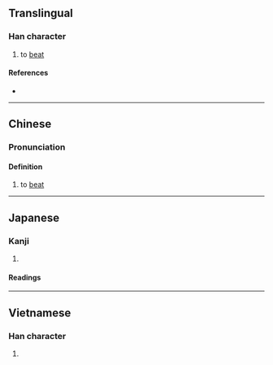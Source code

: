 {{character info/new}}
==Translingual==

===Han character===
{{Han char|rn=64|rad=手|as=06|sn=9|four=51014|canj=QMIG|ids=⿰扌至}}

# {{lb|zh|Cantonese}} to [[beat]]

====References====
* {{Han ref|kx=0429.110|dkj=12025|dj=0778.060|hdz=31868.130|uh=6303|ud=25347|bh=CED9|bd=52953}}

----

==Chinese==
{{zh-forms}}

===Pronunciation===
{{zh-pron
|m=zhì
|c=zat1,zat6
}}

====Definition====
# to [[beat]]

----

==Japanese==

===Kanji===
{{ja-kanji|grade=|rs=手06}}

# {{defn|lang=ja|sort=手06}}

====Readings====
{{ja-readings|goon=[[しち]] (shichi)|kanon=[[しつ]] (shitsu), [[ちつ]] (chitsu)|kun=[[さす]] (sasu)}}

----

==Vietnamese==

===Han character===
{{vi-hantu|chọi|rs=手06}}

# {{defn|lang=vi|sort=手06}}
